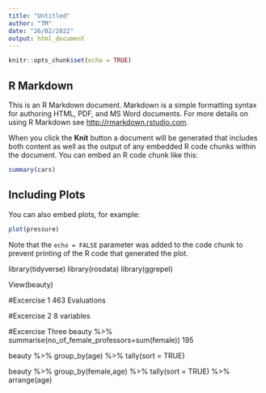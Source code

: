 ```yaml
---
title: "Untitled"
author: "TM"
date: "26/02/2022"
output: html_document
---
```


```r
knitr::opts_chunk$set(echo = TRUE)
```

## R Markdown

This is an R Markdown document. Markdown is a simple formatting syntax for authoring HTML, PDF, and MS Word documents. For more details on using R Markdown see <http://rmarkdown.rstudio.com>.

When you click the **Knit** button a document will be generated that includes both content as well as the output of any embedded R code chunks within the document. You can embed an R code chunk like this:

```r
summary(cars)
```

## Including Plots

You can also embed plots, for example:

```r
plot(pressure)
```

Note that the `echo = FALSE` parameter was added to the code chunk to prevent printing of the R code that generated the plot.

library(tidyverse)
library(rosdata)
library(ggrepel)

View(beauty)


#Excercise 1
463 Evaluations

#Excercise 2
8 variables

#Excercise Three
beauty %>%
  summarise(no_of_female_professors=sum(female))
195

beauty %>% 
  group_by(age) %>%
  tally(sort = TRUE)

beauty %>% 
  group_by(female,age) %>%
  tally(sort = TRUE) %>%
  arrange(age)
  
  